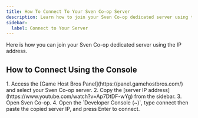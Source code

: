 ```yaml
---
title: How To Connect To Your Sven Co-op Server
description: Learn how to join your Sven Co-op dedicated server using the IP address.
sidebar:
  label: Connect to Your Server
---
```


Here is how you can join your Sven Co-op dedicated server using the IP address.

## How to Connect Using the Console
<Steps>
1. Access the [Game Host Bros Panel](https://panel.gamehostbros.com/) and select your Sven Co-op server.
2. Copy the [server IP address](https://www.youtube.com/watch?v=Ap7DtDF-wYg) from the sidebar.
3. Open Sven Co-op.
4. Open the `Developer Console (~)`, type connect then paste the copied server IP, and press Enter to connect.
</Steps>